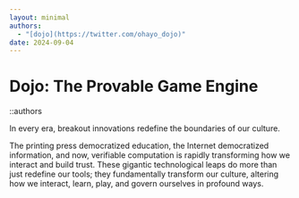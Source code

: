 ```yaml
---
layout: minimal
authors: 
  - "[dojo](https://twitter.com/ohayo_dojo)"
date: 2024-09-04
---
```


# Dojo: The Provable Game Engine
 
::authors
 
In every era, breakout innovations redefine the boundaries of our culture. 

The printing press democratized education, the Internet democratized information, and now, verifiable computation is rapidly transforming how we interact and build trust. These gigantic technological leaps do more than just redefine our tools; they fundamentally transform our culture, altering how we interact, learn, play, and govern ourselves in profound ways.

